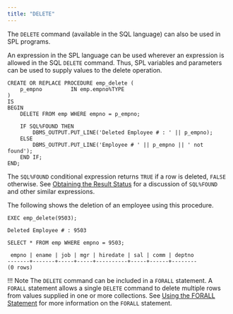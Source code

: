 ```yaml
---
title: "DELETE"
---
```


<div id="delete" class="registered_link"></div>

The `DELETE` command (available in the SQL language) can also be used in SPL programs.

An expression in the SPL language can be used wherever an expression is allowed in the SQL `DELETE` command. Thus, SPL variables and parameters can be used to supply values to the delete operation.

```text
CREATE OR REPLACE PROCEDURE emp_delete (
    p_empno         IN emp.empno%TYPE
)
IS
BEGIN
    DELETE FROM emp WHERE empno = p_empno;

    IF SQL%FOUND THEN
        DBMS_OUTPUT.PUT_LINE('Deleted Employee # : ' || p_empno);
    ELSE
        DBMS_OUTPUT.PUT_LINE('Employee # ' || p_empno || ' not found');
    END IF;
END;
```

The `SQL%FOUND` conditional expression returns `TRUE` if a row is deleted, `FALSE` otherwise. See [Obtaining the Result Status](08_obtaining_the_result_status/#obtaining_the_result_status) for a discussion of `SQL%FOUND` and other similar expressions.

The following shows the deletion of an employee using this procedure.

```text
EXEC emp_delete(9503);

Deleted Employee # : 9503

SELECT * FROM emp WHERE empno = 9503;

 empno | ename | job | mgr | hiredate | sal | comm | deptno
-------+-------+-----+-----+----------+-----+------+--------
(0 rows)
```

!!! Note
    The `DELETE` command can be included in a `FORALL` statement. A `FORALL` statement allows a single `DELETE` command to delete multiple rows from values supplied in one or more collections. See [Using the FORALL Statement](../12_working_with_collections/03_using_the_forall_statement/#using_the_forall_statement) for more information on the `FORALL` statement.
